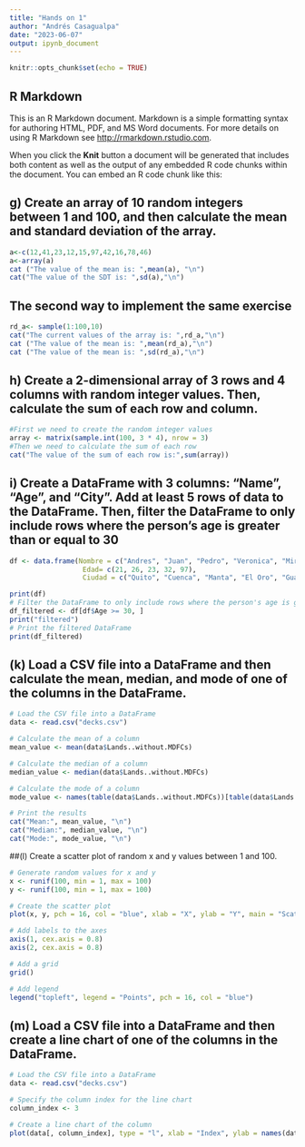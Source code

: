 ---
title: "Hands on 1"
author: "Andrés Casagualpa"
date: "2023-06-07"
output: ipynb_document
---

```{r setup, include=FALSE}
knitr::opts_chunk$set(echo = TRUE)
```

## R Markdown

This is an R Markdown document. Markdown is a simple formatting syntax for authoring HTML, PDF, and MS Word documents. For more details on using R Markdown see <http://rmarkdown.rstudio.com>.

When you click the **Knit** button a document will be generated that includes both content as well as the output of any embedded R code chunks within the document. You can embed an R code chunk like this:


## g) Create an array of 10 random integers between 1 and 100, and then calculate the mean and standard deviation of the array.


```{r}
a<-c(12,41,23,12,15,97,42,16,78,46)
a<-array(a)
cat ("The value of the mean is: ",mean(a), "\n")
cat("The value of the SDT is: ",sd(a),"\n")
```
## The second way to implement the same exercise


```{r}

rd_a<- sample(1:100,10)
cat("The current values of the array is: ",rd_a,"\n")
cat ("The value of the mean is: ",mean(rd_a),"\n")
cat ("The value of the mean is: ",sd(rd_a),"\n")
```
## h) Create a 2-dimensional array of 3 rows and 4 columns with random integer values. Then, calculate the sum of each row and column.
```{r}
#First we need to create the random integer values 
array <- matrix(sample.int(100, 3 * 4), nrow = 3)
#Then we need to calculate the sum of each row
cat("The value of the sum of each row is:",sum(array))
```
## i) Create a DataFrame with 3 columns: "Name", "Age", and "City". Add at least 5 rows of data to the DataFrame. Then, filter the DataFrame to only include rows where the person's age is greater than or equal to 30
```{r}
df <- data.frame(Nombre = c("Andres", "Juan", "Pedro", "Veronica", "Mireya"),
                  Edad= c(21, 26, 23, 32, 97),
                  Ciudad = c("Quito", "Cuenca", "Manta", "El Oro", "Guayaquil"))

print(df)
# Filter the DataFrame to only include rows where the person's age is greater than or equal to 30
df_filtered <- df[df$Age >= 30, ]
print("filtered")
# Print the filtered DataFrame
print(df_filtered)
```
## (k) Load a CSV file into a DataFrame and then calculate the mean, median, and mode of one of the columns in the DataFrame.
```{r}
# Load the CSV file into a DataFrame
data <- read.csv("decks.csv")

# Calculate the mean of a column
mean_value <- mean(data$Lands..without.MDFCs)

# Calculate the median of a column
median_value <- median(data$Lands..without.MDFCs)

# Calculate the mode of a column
mode_value <- names(table(data$Lands..without.MDFCs))[table(data$Lands..without.MDFCs) == max(table(data$Lands..without.MDFCs))]

# Print the results
cat("Mean:", mean_value, "\n")
cat("Median:", median_value, "\n")
cat("Mode:", mode_value, "\n")

```

##(l) Create a scatter plot of random x and y values between 1 and 100.

```{r}
# Generate random values for x and y
x <- runif(100, min = 1, max = 100)
y <- runif(100, min = 1, max = 100)

# Create the scatter plot
plot(x, y, pch = 16, col = "blue", xlab = "X", ylab = "Y", main = "Scatter Plot")

# Add labels to the axes
axis(1, cex.axis = 0.8)
axis(2, cex.axis = 0.8)

# Add a grid
grid()

# Add legend
legend("topleft", legend = "Points", pch = 16, col = "blue")

```


## (m) Load a CSV file into a DataFrame and then create a line chart of one of the columns in the DataFrame.

```{r}
# Load the CSV file into a DataFrame
data <- read.csv("decks.csv")

# Specify the column index for the line chart
column_index <- 3

# Create a line chart of the column
plot(data[, column_index], type = "l", xlab = "Index", ylab = names(data)[column_index], main = "Line Chart")



```

